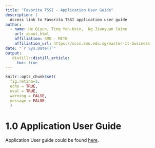 ```yaml
---
title: "Favorita TSSI - Application User Guide"
description: |
  Access link to Favorita TSSI application user guide
author:
  - name: He Qiyun, Ting Yen-Hsin,  Ng Jianyuan Caine
    url: about.html
    affiliation: SMU - MITB
    affiliation_url: https://scis.smu.edu.sg/master-it-business
date: "`r Sys.Date()`"
output: 
   distill::distill_article:
     toc: true
---
```


```r
knitr::opts_chunk$set(
  fig.retina=3,
  echo = TRUE,
  eval = TRUE,
  warning = FALSE,
  message = FALSE
  )
```

# 1.0 Application User Guide

Application User guide could be found [here](https://github.com/ngcaine/ProjectSite/blob/master/WriteUp/UserGuide/User-Guide.pdf).




